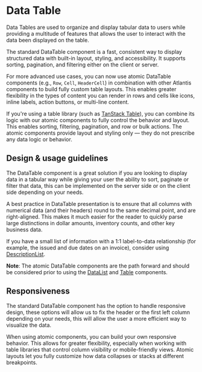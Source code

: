 
<Meta title="Components/Lists and Tables/DataTable" />

# Data Table

Data Tables are used to organize and display tabular data to users while
providing a multitude of features that allows the user to interact with the data
been displayed on the table.

The standard DataTable component is a fast, consistent way to display structured
data with built-in layout, styling, and accessibility. It supports sorting,
pagination, and filtering either on the client or server.

For more advanced use cases, you can now use atomic DataTable components (e.g.,
`Row`, `Cell`, `HeaderCell`) in combination with other Atlantis components to
build fully custom table layouts. This enables greater flexibility in the types
of content you can render in rows and cells like icons, inline labels, action
buttons, or multi-line content.

If you're using a table library (such as
[TanStack Table](https://tanstack.com/table/latest)), you can combine its logic
with our atomic components to fully control the behavior and layout. This
enables sorting, filtering, pagination, and row or bulk actions. The atomic
components provide layout and styling only — they do not prescribe any data
logic or behavior.

## Design & usage guidelines

The DataTable component is a great solution if you are looking to display data
in a tabular way while giving your user the ability to sort, paginate or filter
that data, this can be implemented on the server side or on the client side
depending on your needs.

A best practice in DataTable presentation is to ensure that all columns with
numerical data (and their headers) round to the same decimal point, and are
right-aligned. This makes it much easier for the reader to quickly parse large
distinctions in dollar amounts, inventory counts, and other key business data.

If you have a small list of information with a 1:1 label-to-data relationship
(for example, the issued and due dates on an invoice), consider using
[DescriptionList](/components/DescriptionList).

**Note**: The atomic DataTable components are the path forward and should be
considered prior to using the [DataList](/components/DataList) and
[Table](/components/Table) components.

## Responsiveness

The standard DataTable component has the option to handle responsive design,
these options will allow us to fix the header or the first left column depending
on your needs, this will allow the user a more efficient way to visualize the
data.

When using atomic components, you can build your own responsive behavior. This
allows for greater flexibility, especially when working with table libraries
that control column visibility or mobile-friendly views. Atomic layouts let you
fully customize how data collapses or stacks at different breakpoints.
